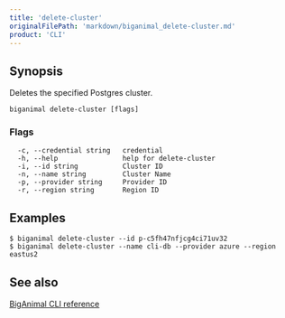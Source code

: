 ```yaml
---
title: 'delete-cluster'
originalFilePath: 'markdown/biganimal_delete-cluster.md'
product: 'CLI'
---
```



## Synopsis

Deletes the specified Postgres cluster.

```
biganimal delete-cluster [flags]
```

### Flags

```
  -c, --credential string   credential
  -h, --help                help for delete-cluster
  -i, --id string           Cluster ID
  -n, --name string         Cluster Name
  -p, --provider string     Provider ID
  -r, --region string       Region ID
```

## Examples

```
$ biganimal delete-cluster --id p-c5fh47nfjcg4ci71uv32
$ biganimal delete-cluster --name cli-db --provider azure --region eastus2
```



## See also

 [BigAnimal CLI reference](../cli_reference)